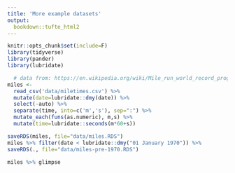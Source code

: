 ```yaml
---
title: 'More example datasets'
output:
  bookdown::tufte_html2
---
```


```r

knitr::opts_chunk$set(include=F)
library(tidyverse)
library(pander)
library(lubridate)
```



```r
  # data from: https://en.wikipedia.org/wiki/Mile_run_world_record_progression#Men
miles <-
  read_csv('data/miletimes.csv') %>%
  mutate(date=lubridate::dmy(date)) %>% 
  select(-auto) %>% 
  separate(time, into=c('m','s'), sep=":") %>% 
  mutate_each(funs(as.numeric), m,s) %>% 
  mutate(time=lubridate::seconds(m*60+s)) 

saveRDS(miles, file="data/miles.RDS")
miles %>% filter(date < lubridate::dmy("01 January 1970")) %>% 
saveRDS(., file="data/miles-pre-1970.RDS")

miles %>% glimpse

```





